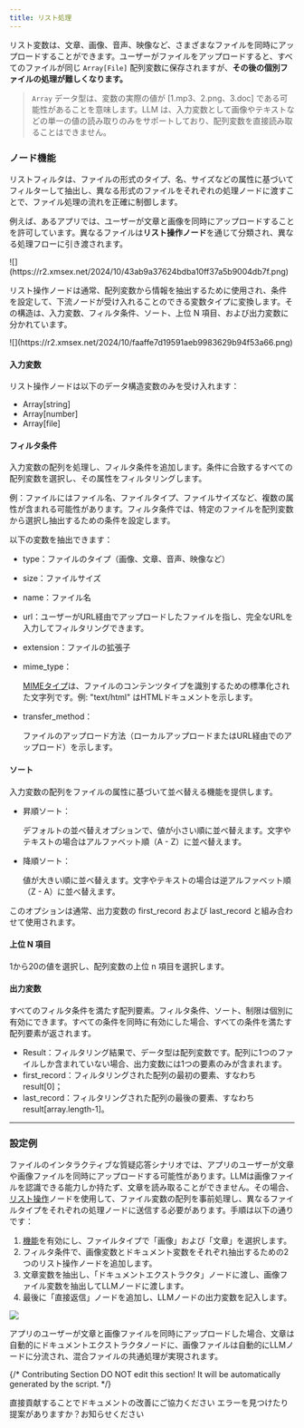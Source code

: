 ```yaml
---
title: リスト処理
---
```


リスト変数は、文章、画像、音声、映像など、さまざまなファイルを同時にアップロードすることができます。ユーザーがファイルをアップロードすると、すべてのファイルが同じ `Array[File]` 配列変数に保存されますが、**その後の個別ファイルの処理が難しくなります。**

> `Array` データ型は、変数の実際の値が \[1.mp3、2.png、3.doc] である可能性があることを意味します。LLM は、入力変数として画像やテキストなどの単一の値の読み取りのみをサポートしており、配列変数を直接読み取ることはできません。

### ノード機能

リストフィルタは、ファイルの形式のタイプ、名、サイズなどの属性に基づいてフィルターして抽出し、異なる形式のファイルをそれぞれの処理ノードに渡すことで、ファイル処理の流れを正確に制御します。

例えば、あるアプリでは、ユーザーが文章と画像を同時にアップロードすることを許可しています。異なるファイルは**リスト操作ノード**を通じて分類され、異なる処理フローに引き渡されます。

<Frame caption="異なるファイルタイプのフロー分岐">
![](https://r2.xmsex.net/2024/10/43ab9a37624bdba10ff37a5b9004db7f.png)
</Frame>

リスト操作ノードは通常、配列変数から情報を抽出するために使用され、条件を設定して、下流ノードが受け入れることのできる変数タイプに変換します。その構造は、入力変数、フィルタ条件、ソート、上位 N 項目、および出力変数に分かれています。

<Frame caption="リスト操作ノード">
![](https://r2.xmsex.net/2024/10/faaffe7d19591aeb9983629b94f53a66.png)
</Frame>

#### 入力変数

リスト操作ノードは以下のデータ構造変数のみを受け入れます：

* Array[string]
* Array[number]
* Array[file]

#### フィルタ条件

入力変数の配列を処理し、フィルタ条件を追加します。条件に合致するすべての配列変数を選択し、その属性をフィルタリングします。

例：ファイルにはファイル名、ファイルタイプ、ファイルサイズなど、複数の属性が含まれる可能性があります。フィルタ条件では、特定のファイルを配列変数から選択し抽出するための条件を設定します。

以下の変数を抽出できます：

* type：ファイルのタイプ（画像、文章、音声、映像など）
* size：ファイルサイズ
* name：ファイル名
* url：ユーザーがURL経由でアップロードしたファイルを指し、完全なURLを入力してフィルタリングできます。
* extension：ファイルの拡張子
* mime_type：

    [MIMEタイプ](https://datatracker.ietf.org/doc/html/rfc2046)は、ファイルのコンテンツタイプを識別するための標準化された文字列です。例: "text/html" はHTMLドキュメントを示します。

* transfer_method：

    ファイルのアップロード方法（ローカルアップロードまたはURL経由でのアップロード）を示します。

#### ソート

入力変数の配列をファイルの属性に基づいて並べ替える機能を提供します。

- 昇順ソート：

    デフォルトの並べ替えオプションで、値が小さい順に並べ替えます。文字やテキストの場合はアルファベット順（A - Z）に並べ替えます。

- 降順ソート：

    値が大きい順に並べ替えます。文字やテキストの場合は逆アルファベット順（Z - A）に並べ替えます。

このオプションは通常、出力変数の first_record および last_record と組み合わせて使用されます。

#### 上位 N 項目

1から20の値を選択し、配列変数の上位 n 項目を選択します。

#### 出力変数

すべてのフィルタ条件を満たす配列要素。フィルタ条件、ソート、制限は個別に有効にできます。すべての条件を同時に有効にした場合、すべての条件を満たす配列要素が返されます。

* Result：フィルタリング結果で、データ型は配列変数です。配列に1つのファイルしか含まれていない場合、出力変数には1つの要素のみが含まれます。
* first_record：フィルタリングされた配列の最初の要素、すなわち result[0]；
* last_record：フィルタリングされた配列の最後の要素、すなわち result[array.length-1]。

***

### 設定例

ファイルのインタラクティブな質疑応答シナリオでは、アプリのユーザーが文章や画像ファイルを同時にアップロードする可能性があります。LLMは画像ファイルを認識できる能力しか持たず、文章を読み取ることができません。その場合、[リスト操作](/ja-jp/guides/workflow/nodes/list-operator)ノードを使用して、ファイル変数の配列を事前処理し、異なるファイルタイプをそれぞれの処理ノードに送信する必要があります。手順は以下の通りです：

1. [機能](/en/guides/workflow/additional-features)を有効にし、ファイルタイプで「画像」および「文章」を選択します。
2. フィルタ条件で、画像変数とドキュメント変数をそれぞれ抽出するための2つのリスト操作ノードを追加します。
3. 文章変数を抽出し、「ドキュメントエクストラクタ」ノードに渡し、画像ファイル変数を抽出してLLMノードに渡します。
4. 最後に「直接返信」ノードを追加し、LLMノードの出力変数を記入します。

![](/ja-jp/img/1eb561e0c60741f668a93533ed98bfb5.png)

アプリのユーザーが文章と画像ファイルを同時にアップロードした場合、文章は自動的にドキュメントエクストラクタノードに、画像ファイルは自動的にLLMノードに分流され、混合ファイルの共通処理が実現されます。

{/*
Contributing Section
DO NOT edit this section!
It will be automatically generated by the script.
*/}

<CardGroup cols="2">
    <Card
        title="このページを編集する"
        icon="pen-to-square"
        href="https://github.com/langgenius/dify-docs-mintlify/edit/main/ja-jp/guides/workflow/node/list-operator.mdx"
    >
        直接貢献することでドキュメントの改善にご協力ください
    </Card>
    <Card
        title="問題を報告する"
        icon="github"
        href="https://github.com/langgenius/dify-docs-mintlify/issues/new?title=ドキュメントの問題%3A%20opera&body=%23%23%20問題の説明%0A%3C%21--%20発見した問題について簡単に説明してください%20--%3E%0A%0A%23%23%20ページリンク%0Ahttps%3A%2F%2Fgithub.com%2Flanggenius%2Fdify-docs-mintlify%2Fblob%2Fmain%2Fja-jp/guides/workflow/node%2Flist-operator.mdx%0A%0A%23%23%20提案される変更%0A%3C%21--%20特定の変更案がある場合は、ここで説明してください%20--%3E%0A%0A%3C%21--%20ドキュメントの品質向上にご協力いただきありがとうございます！%20--%3E"
    >
        エラーを見つけたり提案がありますか？お知らせください
    </Card>
</CardGroup>
